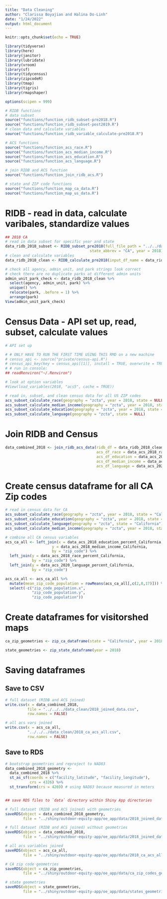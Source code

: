 ```yaml
---
title: "Data Cleaning"
author: "Clarissa Boyajian and Halina Do-Linh"
date: "1/24/2022"
output: html_document
---
```


```r
knitr::opts_chunk$set(echo = TRUE)

library(tidyverse)
library(here)
library(janitor)
library(lubridate)
library(vroom)
library(sf)
library(tidycensus)
library(zipcodeR)
library(tmap)
library(tigris)
library(rmapshaper)

options(scipen = 999)

# RIDB functions
# data subset
source("functions/function_ridb_subset-pre2018.R")
source("functions/function_ridb_subset-post2019.R")
# clean data and calculate variables
source("functions/function_ridb_variable_calculate-pre2018.R")

# ACS functions
source("functions/function_acs_race.R")
source("functions/function_acs_median_income.R")
source("functions/function_acs_education.R")
source("functions/function_acs_language.R")

# join RIDB and ACS function
source("functions/function_join_ridb_acs.R")

# state and ZIP code functions
source("functions/function_map_ca_data.R")
source("functions/function_map_us_data.R")
```

# RIDB - read in data, calculate varibales, standardize values

```r
## 2018 CA
# read in data subset for specific year and state 
data_ridb_2018_subset <- RIDB_subset_pre2018(full_file_path = "../../data_raw/reservations2018.csv", 
                                      state_abbrev = "CA", year = 2018)
# clean and calculate variables
data_ridb_2018_clean <- RIDB_calculate_pre2018(input_df_name = data_ridb_2018_subset)
```

```r
# check all agency, admin_unit, and park strings look correct
# check there are no duplicate parks at different admin units
admin_unit_park_check <- data_ridb_2018_clean %>% 
  select(agency, admin_unit, park) %>% 
  unique() %>% 
  relocate(park, .before = 1) %>% 
  arrange(park)
View(admin_unit_park_check)
```



# Census Data - API set up, read, subset, calculate values

```r
# API set up

# # ONLY HAVE TO RUN THE FIRST TIME USING THIS RMD on a new machine
# census_api <- source("private/census-api.R")
# census_api_key(key = census_api[[1]], install = TRUE, overwrite = TRUE)
# # run in console:
## readRenviron("~/.Renviron")

# look at option variables
#View(load_variables(2018, "acs5", cache = TRUE))
```

```r
# read in, subset, and clean census data for all US ZIP codes
acs_subset_calculate_race(geography = "zcta", year = 2018, state = NULL)
acs_subset_calculate_median_income(geography = "zcta", year = 2018, state = NULL)
acs_subset_calculate_education(geography = "zcta", year = 2018, state = NULL)
acs_subset_calculate_language(geography = "zcta", state = NULL)
```


# Join RIDB and Census

```r
data_combined_2018 <- join_ridb_acs_data(ridb_df = data_ridb_2018_clean,
                                         acs_df_race = data_acs_2018_race_percent,
                                         acs_df_education = data_acs_2018_education_percent,
                                         acs_df_median_income = data_acs_2018_median_income,
                                         acs_df_language = data_acs_2020_language_percent)
```


# Create census dataframe for all CA Zip codes

```r
# read in census data for CA
acs_subset_calculate_race(geography = "zcta", year = 2018, state = "California")
acs_subset_calculate_education(geography = "zcta", year = 2018, state = "California")
acs_subset_calculate_language(geography = "zcta", state = "California")
acs_subset_calculate_median_income(geography = "zcta", year = 2018, state = "California")

# combine all CA census variables
acs_ca_all <- left_join(x = data_acs_2018_education_percent_California,
                     y = data_acs_2018_median_income_California,
                     by = "zip_code") %>% 
  left_join(y = data_acs_2018_race_percent_California,
            by = "zip_code") %>% 
  left_join(y = data_acs_2020_language_percent_California,
            by = "zip_code")

acs_ca_all <- acs_ca_all %>% 
  mutate(mean_zip_code_population = rowMeans(acs_ca_all[,c(2,8,17)])) %>% 
  select(-c("zip_code_population.x", 
            "zip_code_population.y",
            "zip_code_population"))
```


# Create dataframes for visitorshed maps

```r
ca_zip_geometries <- zip_ca_dataframe(state = "California", year = 2018)

state_geometries <- zip_state_dataframe(year = 2018)
```


# Saving dataframes

## Save to CSV

```r
# full dataset (RIDB and ACS joined)
write.csv(x = data_combined_2018, 
          file = "../../../data_clean/2018_joined_data.csv", 
          row.names = FALSE)

# all acs vars joined
write.csv(x = acs_ca_all,
          "../../../data_clean/2018_ca_acs_all.csv",
          row.names = FALSE)
```

## Save to RDS

```r
# bootstrap geometries and reproject to NAD83
data_combined_2018_geometry <- 
  data_combined_2018 %>% 
  st_as_sf(coords = c("facility_latitude", "facility_longitude"),
           crs = 4326) %>% 
  st_transform(crs = 4269) # using NAD83 because measured in meters


## save RDS files to `data` directory within Shiny App directories

# full dataset (RIDB and ACS joined) with geometries
saveRDS(object = data_combined_2018_geometry,
        file = "../shiny/outdoor-equity-app/oe_app/data/2018_joined_data_geometries.rds")

# full dataset (RIDB and ACS joined) without geometries
saveRDS(object = data_combined_2018,
        file = "../shiny/outdoor-equity-app/oe_app/data/2018_joined_data.rds")

# all acs variables joined
saveRDS(object = acs_ca_all,
        file = "../shiny/outdoor-equity-app/oe_app/data/2018_ca_acs_all.rds")

# CA zip code geometries
saveRDS(object = ca_zip_geometries,
        file = "../shiny/outdoor-equity-app/oe_app/data/ca_zip_codes_geometries.rds")

# state geometries
saveRDS(object = state_geometries,
        file = "../shiny/outdoor-equity-app/oe_app/data/states_geometries.rds")
```



